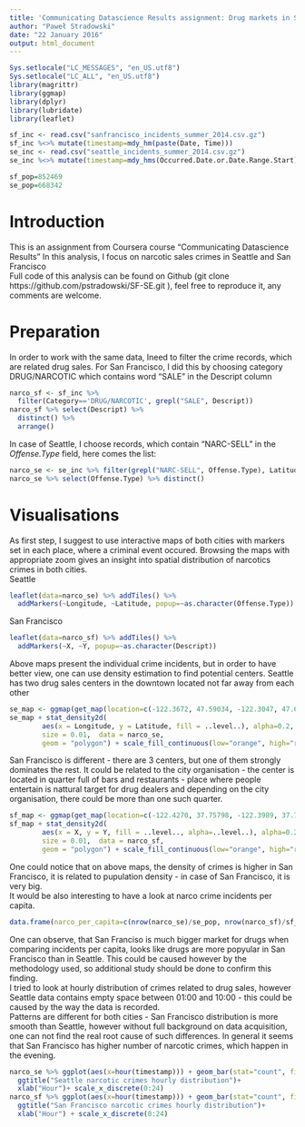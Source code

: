```yaml
---
title: 'Communicating Datascience Results assignment: Drug markets in San Francisco and Seattle'
author: "Paweł Stradowski"
date: "22 January 2016"
output: html_document
---
```


```r
Sys.setlocale("LC_MESSAGES", "en_US.utf8")
Sys.setlocale("LC_ALL", "en_US.utf8")
library(magrittr)
library(ggmap)
library(dplyr)
library(lubridate)
library(leaflet)

sf_inc <- read.csv("sanfrancisco_incidents_summer_2014.csv.gz")
sf_inc %<>% mutate(timestamp=mdy_hm(paste(Date, Time)))
se_inc <- read.csv("seattle_incidents_summer_2014.csv.gz")
se_inc %<>% mutate(timestamp=mdy_hms(Occurred.Date.or.Date.Range.Start))

sf_pop=852469	
se_pop=668342
```
# Introduction
This is an assignment from Coursera course "Communicating Datascience Results"
In this analysis, I focus on narcotic sales crimes in Seattle and San Francisco  
Full code of this analysis can be found on Github (git clone  https://github.com/pstradowski/SF-SE.git ), feel free to reproduce it, any comments are welcome.

# Preparation
In order to work with the same data, Ineed to filter the crime records, which are related drug sales.
For San Francisco, I did this by choosing category DRUG/NARCOTIC which contains word "SALE" in the Descript column

```r
narco_sf <- sf_inc %>% 
  filter(Category=='DRUG/NARCOTIC', grepl("SALE", Descript))
narco_sf %>% select(Descript) %>%
  distinct() %>%
  arrange()
```
In case of Seattle, I choose records, which contain "NARC-SELL" in the *Offense.Type* field, here comes the list:
```r
narco_se <- se_inc %>% filter(grepl("NARC-SELL", Offense.Type), Latitude!=0) 
narco_se %>% select(Offense.Type) %>% distinct()
```
# Visualisations
As first step, I suggest to use interactive maps of both cities with markers set in each place, where a criminal event occured. Browsing the maps with appropriate zoom gives an insight into spatial distribution of narcotics crimes in both cities.  
Seattle
```r
leaflet(data=narco_se) %>% addTiles() %>%
  addMarkers(~Longitude, ~Latitude, popup=~as.character(Offense.Type))
```
San Francisco
```r
leaflet(data=narco_sf) %>% addTiles() %>%
  addMarkers(~X, ~Y, popup=~as.character(Descript))
```
Above maps present the individual crime incidents, but in order to have better view, one can use density estimation to find potential centers. Seattle has two drug sales centers in the downtown located not far away from each other
```r
se_map <- ggmap(get_map(location=c(-122.3672, 47.59034, -122.3047, 47.6237), source="osm" ))
se_map + stat_density2d(
        aes(x = Longitude, y = Latitude, fill = ..level..), alpha=0.2,
        size = 0.01,  data = narco_se,
        geom = "polygon") + scale_fill_continuous(low="orange", high="red", limits=c(0,10000))
```
  
San Francisco is different - there are 3 centers, but one of them strongly dominates the rest. It could be related to the city organisation - the center is located in quarter full of bars and restaurants - place where people entertain is nattural target for drug dealers and depending on the city organisation, there could be more than one such quarter.
```r
sf_map <- ggmap(get_map(location=c(-122.4270, 37.75798, -122.3989, 37.79534), source="osm"))
sf_map + stat_density2d(
        aes(x = X, y = Y, fill = ..level.., alpha=..level..), alpha=0.2,
        size = 0.01,  data = narco_sf,
        geom = "polygon") + scale_fill_continuous(low="orange", high="red", limits=c(0,10000))
```
  
One could notice that on above maps, the density of crimes is higher in San Francisco, it is related to pupulation density - in case of San Francisco, it is very big.  
It would be also interesting to have a look at narco crime incidents per capita.
```r
data.frame(narco_per_capita=c(nrow(narco_se)/se_pop, nrow(narco_sf)/sf_pop), City=c("Seattle", "San Francisco")) %>% ggplot(aes(x=City, y=narco_per_capita, fill=City)) +geom_bar(stat="identity")
```
  
One can observe, that San Franciso is much bigger market for drugs when comparing incidents per capita, looks like drugs are more popyular in San Francisco than in Seattle. This could be caused however by the methodology used, so additional study should be done to confirm this finding.  
I tried to look at hourly distribution of crimes related to drug sales, however Seattle data contains empty space between 01:00 and 10:00 - this could be caused by the way the data is recorded.  
Patterns are different for both cities - San Francisco distribution is more smooth than Seattle, however without full background on data acquisition, one can not find the real root cause of such differences. In general it seems that San Francisco has higher number of narcotic crimes, which happen in the evening.
```r
narco_se %>% ggplot(aes(x=hour(timestamp))) + geom_bar(stat="count", fill="blue") +
  ggtitle("Seattle narcotic crimes hourly distribution")+
  xlab("Hour")+ scale_x_discrete(0:24)
narco_sf %>% ggplot(aes(x=hour(timestamp))) + geom_bar(stat="count", fill="darkgreen")+
  ggtitle("San Francisco narcotic crimes hourly distribution")+
  xlab("Hour") + scale_x_discrete(0:24)
```